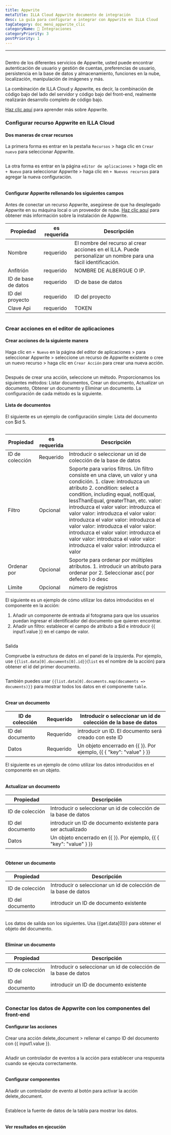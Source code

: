 ```yaml
---
title: Appwrite
metaTitle: ILLA Cloud Appwrite documento de integración
desc: La guía para configurar e integrar con Appwrite en ILLA Cloud
tagCategory: doc_menú_appwrite_clic
categoryName: 🔨 Integraciones
categoryPriority: 3
postPriority: 1
---
```


* * *

## <h2 hidden>Base de datos Appwrite</h2>

Dentro de los diferentes servicios de Appwrite, usted puede encontrar autenticación de usuario y gestión de cuentas, preferencias de usuario, persistencia en la base de datos y almacenamiento, funciones en la nube, localización, manipulación de imágenes y más. 

La combinación de ILLA Cloud y Appwrite, es decir, la combinación de código bajo del lado del servidor y código bajo del front-end, realmente realizarán desarrollo completo de código bajo.

[Haz clic aquí](https://appwrite.io/) para aprender más sobre Appwrite.

### Configurar recurso Appwrite en ILLA Cloud

#### Dos maneras de crear recursos

La primera forma es entrar en la pestaña `Recursos` > haga clic en `Crear nuevo` para seleccionar Appwrite. 

<img src='https://cdn.illacloud.com/official-website/img/docs/assemble/appwrite1.png' alt="" />

La otra forma es entrar en la página `editor de aplicaciones` > haga clic en `+ Nuevo` para seleccionar Appwrite > haga clic en `+ Nuevos recursos` para agregar la nueva configuración. 

<img src='https://cdn.illacloud.com/official-website/img/docs/assemble/appwrite2.png' alt="" />

#### Configurar Appwrite rellenando los siguientes campos

Antes de conectar un recurso Appwrite, asegúrese de que ha desplegado Appwrite en su máquina local o un proveedor de nube. [Haz clic aquí](https://appwrite.io/docs/installation) para obtener más información sobre la instalación de Appwrite. 

| Propiedad           | es requerida | Descripción                                                                                                      |
| ------------------- | ------------ | ---------------------------------------------------------------------------------------------------------------- |
| Nombre              | requerido    | El nombre del recurso al crear acciones en el ILLA. Puede personalizar un nombre para una fácil identificación.  |
| Anfitrión           | requerido    | NOMBRE DE ALBERGUE O IP.                                                                                         |
| ID de base de datos | requerido    | ID de base de datos                                                                                              |
| ID del proyecto     | requerido    | ID del proyecto                                                                                                  |
| Clave Api           | requerido    | TOKEN                                                                                                            |

<img src='https://cdn.illacloud.com/official-website/img/docs/assemble/appwrite3.png' alt="" />

### Crear acciones en el editor de aplicaciones

#### Crear acciones de la siguiente manera

Haga clic en `+ Nuevo` en la página del editor de aplicaciones > para seleccionar Appwrite > seleccione un recurso de Appwrite existente o cree un nuevo recurso > haga clic en `Crear Acción` para crear una nueva acción. 

<img src='https://cdn.illacloud.com/official-website/img/docs/assemble/appwrite4.png' alt="" />

Después de crear una acción, seleccione un método. Proporcionamos los siguientes métodos: Listar documentos, Crear un documento, Actualizar un documento, Obtener un documento y Eliminar un documento. La configuración de cada método es la siguiente. 

#### Lista de documentos

El siguiente es un ejemplo de configuración simple: Lista del documento con $id 5. 

<img src='https://cdn.illacloud.com/official-website/img/docs/assemble/appwrite5.png' alt="" />

| Propiedad       | es requerida | Descripción                                                                                                                                                                                                                                                                                                                                                                                                                                                                                                                     |
| --------------- | ------------ | ------------------------------------------------------------------------------------------------------------------------------------------------------------------------------------------------------------------------------------------------------------------------------------------------------------------------------------------------------------------------------------------------------------------------------------------------------------------------------------------------------------------------------- |
| ID de colección | Requerido    | Introducir o seleccionar un id de colección de la base de datos                                                                                                                                                                                                                                                                                                                                                                                                                                                                 |
| Filtro          | Opcional     | Soporte para varios filtros. Un filtro consiste en una clave, un valor y una condición. 1. clave: introduzca un atributo 2. condition: select a condition, including equal, notEqual, lessThanEqual, greaterThan, etc. valor: introduzca el valor valor: introduzca el valor valor: introduzca el valor valor: introduzca el valor valor: introduzca el valor valor: introduzca el valor valor: introduzca el valor valor: introduzca el valor valor: introduzca el valor valor: introduzca el valor valor: introduzca el valor |
| Ordenar por     | Opcional     | Soporte para ordenar por múltiples atributos. 1. introducir un atributo para ordenar por 2. Seleccionar asc( por defecto ) o desc                                                                                                                                                                                                                                                                                                                                                                                               |
| Límite          | Opcional     | número de registros                                                                                                                                                                                                                                                                                                                                                                                                                                                                                                             |

El siguiente es un ejemplo de cómo utilizar los datos introducidos en el componente en la acción:

1.  Añadir un componente de entrada al fotograma para que los usuarios puedan ingresar el identificador del documento que quieren encontrar.  
2.  Añadir un filtro: establecer el campo de atributo a $id e introducir {{ input1.value }} en el campo de valor. 

<img src='https://cdn.illacloud.com/official-website/img/docs/assemble/appwrite6.png' alt="" />

Salida

Compruebe la estructura de datos en el panel de la izquierda. Por ejemplo, use `{{list.data[0].documents[0].id}}`(`list` es el nombre de la acción) para obtener el id del primer documento. 

<img src='https://cdn.illacloud.com/official-website/img/docs/assemble/appwrite7.png' alt="" />

También puedes usar `{{list.data[0].documents.map(documents => documents)}}` para mostrar todos los datos en el componente `table`. 

<img src='https://cdn.illacloud.com/official-website/img/docs/assemble/appwrite8.png' alt="" />

#### Crear un documento

| ID de colección  | Requerido | Introducir o seleccionar un id de colección de la base de datos     |
| ---------------- | --------- | ------------------------------------------------------------------- |
| ID del documento | Requerido | introducir un ID. El documento será creado con este ID              |
| Datos            | Requerido | Un objeto encerrado en {{ }}. Por ejemplo, {{ { "key": "value" } }} |

El siguiente es un ejemplo de cómo utilizar los datos introducidos en el componente en un objeto. 

<img src='https://cdn.illacloud.com/official-website/img/docs/assemble/appwrite9.png' alt="" />

#### Actualizar un documento

| Propiedad        | Descripción                                                         |
| ---------------- | ------------------------------------------------------------------- |
| ID de colección  | Introducir o seleccionar un id de colección de la base de datos     |
| ID del documento | introducir un ID de documento existente para ser actualizado        |
| Datos            | Un objeto encerrado en {{ }}. Por ejemplo, {{ { "key": "value" } }} |

<img src='https://cdn.illacloud.com/official-website/img/docs/assemble/appwrite10.png' alt="" />

#### Obtener un documento

| Propiedad        | Descripción                                                     |
| ---------------- | --------------------------------------------------------------- |
| ID de colección  | Introducir o seleccionar un id de colección de la base de datos |
| ID del documento | introducir un ID de documento existente                         |

<img src='https://cdn.illacloud.com/official-website/img/docs/assemble/appwrite11.png' alt="" />

Los datos de salida son los siguientes. Usa {{get.data[0]}} para obtener el objeto del documento.

<img src='https://cdn.illacloud.com/official-website/img/docs/assemble/appwrite12.png' alt="" />

#### Eliminar un documento

| Propiedad        | Descripción                                                     |
| ---------------- | --------------------------------------------------------------- |
| ID de colección  | Introducir o seleccionar un id de colección de la base de datos |
| ID del documento | introducir un ID de documento existente                         |

<img src='https://cdn.illacloud.com/official-website/img/docs/assemble/appwrite13.png' alt="" />

### Conectar los datos de Appwrite con los componentes del front-end

#### Configurar las acciones

Crear una acción delete_document > rellenar el campo ID del documento con {{ input1.value }}. 

<img src='https://cdn.illacloud.com/official-website/img/docs/assemble/appwrite14.png' alt="" />

Añadir un controlador de eventos a la acción para establecer una respuesta cuando se ejecuta correctamente. 

<img src='https://cdn.illacloud.com/official-website/img/docs/assemble/appwrite15.png' alt="" />

#### Configurar componentes

Añadir un controlador de evento al botón para activar la acción delete_document. 

<img src='https://cdn.illacloud.com/official-website/img/docs/assemble/appwrite16.png' alt="" />

Establece la fuente de datos de la tabla para mostrar los datos. 

<img src='https://cdn.illacloud.com/official-website/img/docs/assemble/appwrite17.png' alt="" />

#### Ver resultados en ejecución

<img src='https://cdn.illacloud.com/official-website/img/docs/assemble/appwrite18.gif' alt="" />
